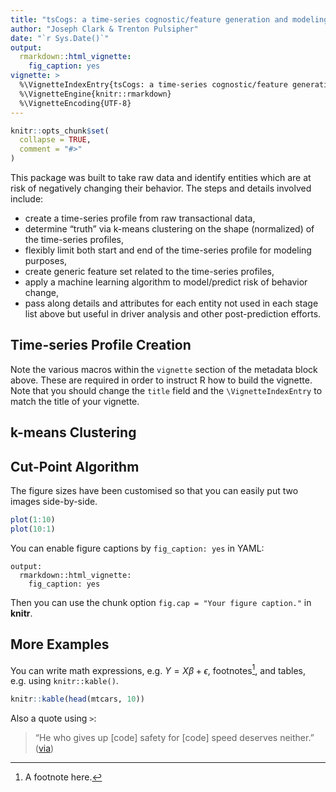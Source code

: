 ```yaml
---
title: "tsCogs: a time-series cognostic/feature generation and modeling package"
author: "Joseph Clark & Trenton Pulsipher"
date: "`r Sys.Date()`"
output: 
  rmarkdown::html_vignette:
    fig_caption: yes
vignette: >
  %\VignetteIndexEntry{tsCogs: a time-series cognostic/feature generation and modeling package}
  %\VignetteEngine{knitr::rmarkdown}
  %\VignetteEncoding{UTF-8}
---
```


```r
knitr::opts_chunk$set(
  collapse = TRUE,
  comment = "#>"
)
```

This package was built to take raw data and identify entities which are at risk of negatively changing their behavior. The steps and details involved include:

- create a time-series profile from raw transactional data,    
- determine "truth" via k-means clustering on the shape (normalized) of the time-series profiles,    
- flexibly limit both start and end of the time-series profile for modeling purposes,    
- create generic feature set related to the time-series profiles,    
- apply a machine learning algorithm to model/predict risk of behavior change,    
- pass along details and attributes for each entity not used in each stage list above but useful in driver analysis and other post-prediction efforts.    


## Time-series Profile Creation

Note the various macros within the `vignette` section of the metadata block above. These are required in order to instruct R how to build the vignette. Note that you should change the `title` field and the `\VignetteIndexEntry` to match the title of your vignette.

## k-means Clustering



## Cut-Point Algorithm

The figure sizes have been customised so that you can easily put two images side-by-side. 

```r
plot(1:10)
plot(10:1)
```

You can enable figure captions by `fig_caption: yes` in YAML:

    output:
      rmarkdown::html_vignette:
        fig_caption: yes

Then you can use the chunk option `fig.cap = "Your figure caption."` in **knitr**.

## More Examples

You can write math expressions, e.g. $Y = X\beta + \epsilon$, footnotes^[A footnote here.], and tables, e.g. using `knitr::kable()`.

```r
knitr::kable(head(mtcars, 10))
```

Also a quote using `>`:

> "He who gives up [code] safety for [code] speed deserves neither."
([via](https://twitter.com/hadleywickham/status/504368538874703872))

